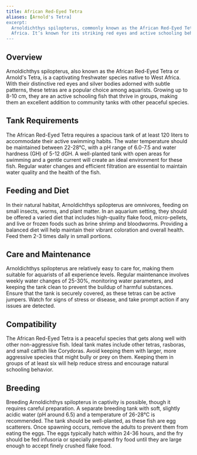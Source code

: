 ```yaml
---
title: African Red-Eyed Tetra
aliases: [Arnold's Tetra]
excerpt:
  Arnoldichthys spilopterus, commonly known as the African Red-Eyed Tetra, is a peaceful freshwater fish from West
  Africa. It’s known for its striking red eyes and active schooling behavior.
---
```


## Overview

Arnoldichthys spilopterus, also known as the African Red-Eyed Tetra or Arnold's Tetra, is a captivating freshwater
species native to West Africa. With their distinctive red eyes and silver bodies adorned with subtle patterns, these
tetras are a popular choice among aquarists. Growing up to 8-10 cm, they are an active schooling fish that thrive in
groups, making them an excellent addition to community tanks with other peaceful species.

## Tank Requirements

The African Red-Eyed Tetra requires a spacious tank of at least 120 liters to accommodate their active swimming habits.
The water temperature should be maintained between 22-28°C, with a pH range of 6.0-7.5 and water hardness (GH) of 5-12
dGH. A well-planted tank with open areas for swimming and a gentle current will create an ideal environment for these
fish. Regular water changes and efficient filtration are essential to maintain water quality and the health of the fish.

## Feeding and Diet

In their natural habitat, Arnoldichthys spilopterus are omnivores, feeding on small insects, worms, and plant matter. In
an aquarium setting, they should be offered a varied diet that includes high-quality flake food, micro-pellets, and live
or frozen foods such as brine shrimp and bloodworms. Providing a balanced diet will help maintain their vibrant
coloration and overall health. Feed them 2-3 times daily in small portions.

## Care and Maintenance

Arnoldichthys spilopterus are relatively easy to care for, making them suitable for aquarists of all experience levels.
Regular maintenance involves weekly water changes of 25-30%, monitoring water parameters, and keeping the tank clean to
prevent the buildup of harmful substances. Ensure that the tank is securely covered, as these tetras can be active
jumpers. Watch for signs of stress or disease, and take prompt action if any issues are detected.

## Compatibility

The African Red-Eyed Tetra is a peaceful species that gets along well with other non-aggressive fish. Ideal tank mates
include other tetras, rasboras, and small catfish like Corydoras. Avoid keeping them with larger, more aggressive
species that might bully or prey on them. Keeping them in groups of at least six will help reduce stress and encourage
natural schooling behavior.

## Breeding

Breeding Arnoldichthys spilopterus in captivity is possible, though it requires careful preparation. A separate breeding
tank with soft, slightly acidic water (pH around 6.5) and a temperature of 26-28°C is recommended. The tank should be
well-planted, as these fish are egg scatterers. Once spawning occurs, remove the adults to prevent them from eating the
eggs. The eggs typically hatch within 24-36 hours, and the fry should be fed infusoria or specially prepared fry food
until they are large enough to accept finely crushed flake food.
